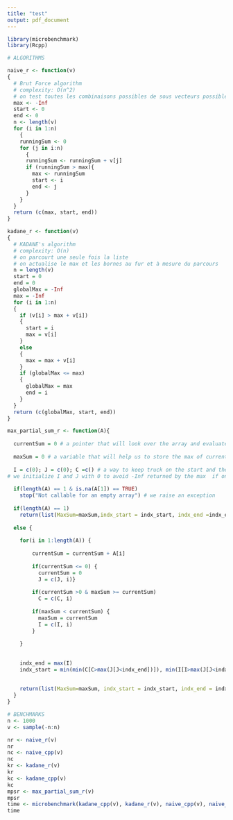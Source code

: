 ```yaml
---
title: "test"
output: pdf_document
---
```


```r
library(microbenchmark)
library(Rcpp)
```


```r
# ALGORITHMS

naive_r <- function(v)
{
  # Brut Force algorithm
  # complexity: O(n^2)
  # on test toutes les combinaisons possibles de sous vecteurs possibles
  max <- -Inf
  start <- 0
  end <- 0
  n <- length(v)
  for (i in 1:n)
    {
    runningSum <- 0
    for (j in i:n)
      {
      runningSum <- runningSum + v[j]
      if (runningSum > max){
        max <- runningSum
        start <- i
        end <- j
      }
    }
  }
  return (c(max, start, end))
}

kadane_r <- function(v) 
{
  # KADANE's algorithm
  # complexity: O(n)
  # on parcourt une seule fois la liste
  # on actualise le max et les bornes au fur et à mesure du parcours
  n = length(v)
  start = 0
  end = 0
  globalMax = -Inf
  max = -Inf
  for (i in 1:n) 
  {
    if (v[i] > max + v[i]) 
    {
      start = i
      max = v[i]
    } 
    else
    {
      max = max + v[i]
    }
    if (globalMax <= max) 
    {
      globalMax = max
      end = i
    }
  }
  return (c(globalMax, start, end))
}

max_partial_sum_r <- function(A){
  
  currentSum = 0 # a pointer that will look over the array and evaluate the accumulated                   sum at each iteration
  
  maxSum = 0 # a variable that will help us to store the max of currentSum at each step
  
  I = c(0); J = c(0); C =c() # a way to keep truck on the start and the end indices of the                                         subarray we are looking for
# we initialize I and J with 0 to avoid -Inf returned by the max  if one of them is     epmty 
  
  if(length(A) == 1 & is.na(A[1]) == TRUE)
    stop("Not callable for an empty array") # we raise an exception
  
  if(length(A) == 1) 
    return(list(MaxSum=maxSum,indx_start = indx_start, indx_end =indx_end))
  
  else {
    
    for(i in 1:length(A)) {
      
        currentSum = currentSum + A[i]
        
        if(currentSum <= 0) {
          currentSum = 0
          J = c(J, i)}
        
        if(currentSum >0 & maxSum >= currentSum)
          C = c(C, i)
          
        if(maxSum < currentSum) {
          maxSum = currentSum
          I = c(I, i)
        }
        
    }
    
    
    indx_end = max(I)
    indx_start = min(min(C[C>max(J[J<indx_end])]), min(I[I>max(J[J<indx_end])]))
    
    
    return(list(MaxSum=maxSum, indx_start = indx_start, indx_end = indx_end))
  }
}
```

```r
# BENCHMARKS
n <- 1000
v <- sample(-n:n)

nr <- naive_r(v)
nr
nc <- naive_cpp(v)
nc
kr <- kadane_r(v)
kr
kc <- kadane_cpp(v)
kc
mpsr <- max_partial_sum_r(v)
mpsr
time <- microbenchmark(kadane_cpp(v), kadane_r(v), naive_cpp(v), naive_r(v), max_partial_sum_r(v))
time
```








